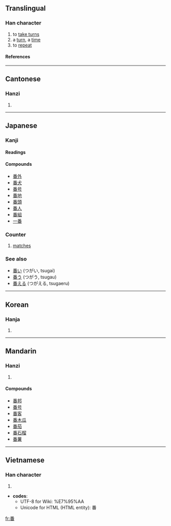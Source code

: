 {{see|蹯}}
==Translingual==

===Han character===
{{Han char|rn=102|rad=田|as=07|sn=12|four=2060<sub>9</sub>|canj=竹木田 (HDW)}}

# to [[take turns]]
# a [[turn]], a [[time]]
# to [[repeat]]

====References====
{{Han ref|kx=0763.050|dkj=21858|dj=1172.170|hdz=42543.040|uh=756A|ud=30058|bh=B566|bd=46438}}

----

==Cantonese==

===Hanzi===
{{yue-hanzi|jyut=|y=faan1, pun1}}

# {{defn|Cantonese}}

----

==Japanese==

===Kanji===
{{ja-kanji|grade=2|rs=田07}}

====Readings====
{{ja-readings|on=[[ばん]] ([[ban]]), [[はん]] ([[han]])|kun=[[つがい]] ([[tsugai]]), [[つがう]] ([[tsugau]]), [[つがえる]] ([[tsugaeru]])}}

====Compounds====
*[[番外]]
*[[番犬]]
*[[番号]]
*[[番地]]
*[[番頭]]
*[[番人]]
*[[番組]]
*[[一番]]

===Counter===
{{ja-pos|k|counter|hira=ばん|rom=ban|hidx=はん'}}

# {{context|sports}} [[match]]es

===See also===
*[[番い]] (つがい, tsugai)
*[[番う]] (つがう, tsugau)
*[[番える]] (つがえる, tsugaeru)

----

==Korean==

===Hanja===
{{ko-hanja|hangeul=[[번]], [[반]]|eumhun=|rv=beon, ban|mr=pŏn, pan|y=pen, pan}}

# {{defn|Korean}}

----

==Mandarin==

===Hanzi===
{{cmn-hanzi|pin=[[bō]] ([[bo1]]), [[fān]] ([[fan1]]), [[fán]] ([[fan2]]), [[pān]] ([[pan1]]), [[pán]] ([[pan2]]), [[pí]] ([[pi2]]), [[pó]] ([[po2]])|wg=po<sup>1</sup>, fan<sup>1</sup>, fan<sup>2</sup>, p'an<sup>1</sup>, p'an<sup>2</sup>, p'i<sup>2</sup>, p'o<sup>2</sup>}}

# {{defn|Mandarin}}

====Compounds====
*[[番邦]]
*[[番号]]
*[[番客]]
*[[番木瓜]]
*[[番茄]]
*[[番石榴]]
*[[番薯]]

----

==Vietnamese==

===Han character===
{{vi-hantu|phiên, phan, dẻo phen }}

# {{defn|Vietnamese}}

* '''codes''':
** UTF-8 for Wiki: <nowiki>%E7%95%AA</nowiki>
** Unicode for HTML (HTML entity): &#30058;

[[fr:番]]